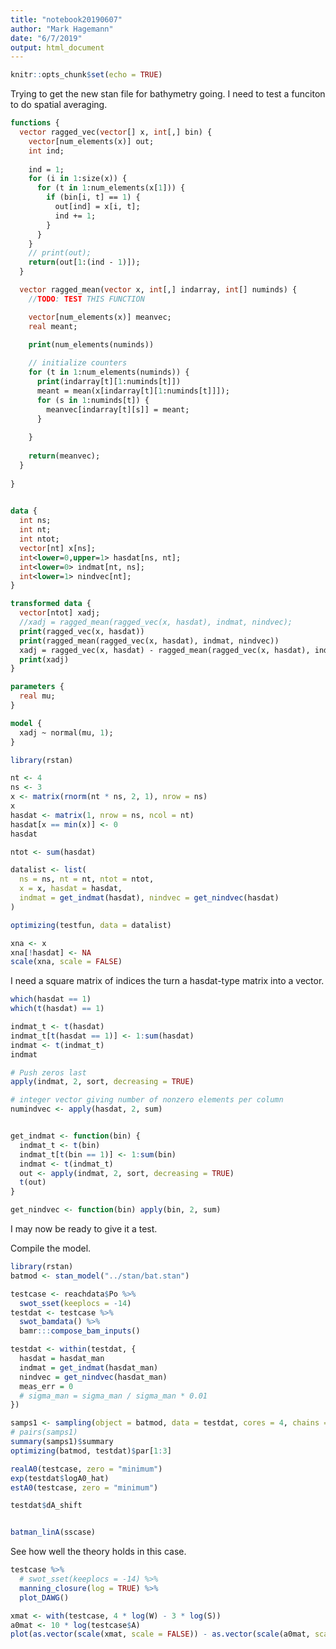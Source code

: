 ```yaml
---
title: "notebook20190607"
author: "Mark Hagemann"
date: "6/7/2019"
output: html_document
---
```


```r
knitr::opts_chunk$set(echo = TRUE)
```

Trying to get the new stan file for bathymetry going. I need to test a funciton to do spatial averaging. 


```stan
functions {
  vector ragged_vec(vector[] x, int[,] bin) {
    vector[num_elements(x)] out;
    int ind;
    
    ind = 1;
    for (i in 1:size(x)) {
      for (t in 1:num_elements(x[1])) {
        if (bin[i, t] == 1) {
          out[ind] = x[i, t];
          ind += 1;
        }
      }
    }
    // print(out);
    return(out[1:(ind - 1)]);
  }

  vector ragged_mean(vector x, int[,] indarray, int[] numinds) {
    //TODO: TEST THIS FUNCTION

    vector[num_elements(x)] meanvec;
    real meant;
    
    print(num_elements(numinds))

    // initialize counters
    for (t in 1:num_elements(numinds)) {
      print(indarray[t][1:numinds[t]])
      meant = mean(x[indarray[t][1:numinds[t]]]);
      for (s in 1:numinds[t]) {
        meanvec[indarray[t][s]] = meant;
      }
      
    }
    
    return(meanvec);
  }
  
}
  

data {
  int ns;
  int nt;
  int ntot;
  vector[nt] x[ns];
  int<lower=0,upper=1> hasdat[ns, nt];
  int<lower=0> indmat[nt, ns];
  int<lower=1> nindvec[nt];
}

transformed data {
  vector[ntot] xadj;
  //xadj = ragged_mean(ragged_vec(x, hasdat), indmat, nindvec);
  print(ragged_vec(x, hasdat))
  print(ragged_mean(ragged_vec(x, hasdat), indmat, nindvec))
  xadj = ragged_vec(x, hasdat) - ragged_mean(ragged_vec(x, hasdat), indmat, nindvec);
  print(xadj)
}

parameters {
  real mu;
}

model {
  xadj ~ normal(mu, 1);
}

```

```r
library(rstan)

nt <- 4
ns <- 3
x <- matrix(rnorm(nt * ns, 2, 1), nrow = ns)
x
hasdat <- matrix(1, nrow = ns, ncol = nt) 
hasdat[x == min(x)] <- 0
hasdat

ntot <- sum(hasdat)

datalist <- list(
  ns = ns, nt = nt, ntot = ntot,
  x = x, hasdat = hasdat,
  indmat = get_indmat(hasdat), nindvec = get_nindvec(hasdat)
)

optimizing(testfun, data = datalist)

```


```r
xna <- x
xna[!hasdat] <- NA
scale(xna, scale = FALSE)
```

I need a square matrix of indices the turn a hasdat-type matrix into a vector. 

```r
which(hasdat == 1)
which(t(hasdat) == 1)

indmat_t <- t(hasdat)
indmat_t[t(hasdat == 1)] <- 1:sum(hasdat)
indmat <- t(indmat_t)
indmat

# Push zeros last
apply(indmat, 2, sort, decreasing = TRUE)

# integer vector giving number of nonzero elements per column
numindvec <- apply(hasdat, 2, sum)


get_indmat <- function(bin) {
  indmat_t <- t(bin)
  indmat_t[t(bin == 1)] <- 1:sum(bin)
  indmat <- t(indmat_t)
  out <- apply(indmat, 2, sort, decreasing = TRUE)
  t(out)
}

get_nindvec <- function(bin) apply(bin, 2, sum)

```


I may now be ready to give it a test. 

Compile the model. 

```r
library(rstan)
batmod <- stan_model("../stan/bat.stan")
```


```r
testcase <- reachdata$Po %>% 
  swot_sset(keeplocs = -14)
testdat <- testcase %>% 
  swot_bamdata() %>% 
  bamr:::compose_bam_inputs()

testdat <- within(testdat, {
  hasdat = hasdat_man
  indmat = get_indmat(hasdat_man)
  nindvec = get_nindvec(hasdat_man)
  meas_err = 0
  # sigma_man = sigma_man / sigma_man * 0.01
})

samps1 <- sampling(object = batmod, data = testdat, cores = 4, chains = 4, pars = "A0")
# pairs(samps1)
summary(samps1)$summary
optimizing(batmod, testdat)$par[1:3]
```

```r
realA0(testcase, zero = "minimum")
exp(testdat$logA0_hat)
estA0(testcase, zero = "minimum")
```


```r
testdat$dA_shift


batman_linA(sscase)
```

See how well the theory holds in this case. 

```r
testcase %>% 
  # swot_sset(keeplocs = -14) %>% 
  manning_closure(log = TRUE) %>% 
  plot_DAWG()

xmat <- with(testcase, 4 * log(W) - 3 * log(S))
a0mat <- 10 * log(testcase$A)
plot(as.vector(scale(xmat, scale = FALSE)) - as.vector(scale(a0mat, scale = FALSE)))
```



